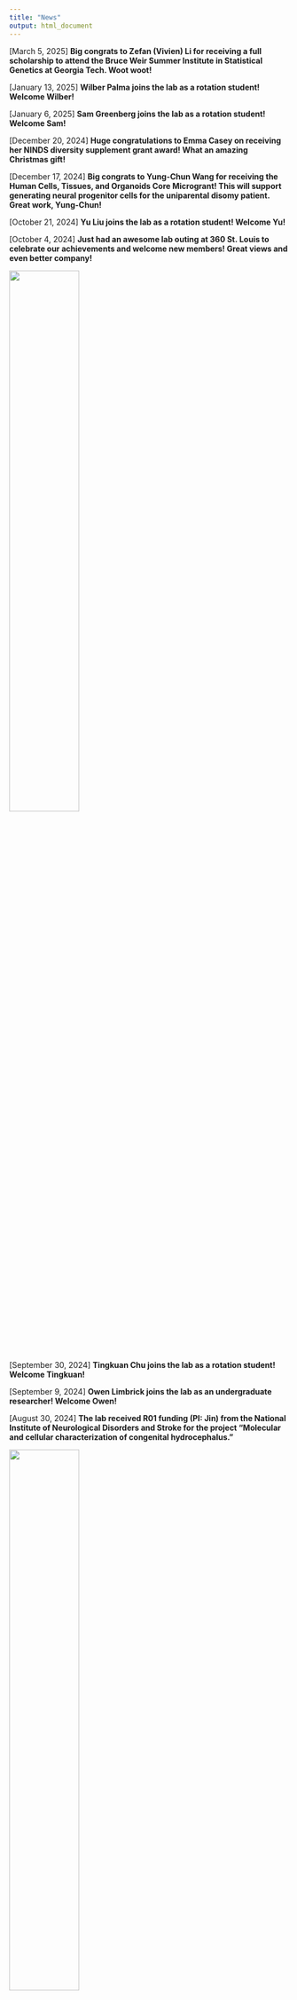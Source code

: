 ```yaml
---
title: "News"
output: html_document
---
```


[March 5, 2025] **Big congrats to Zefan (Vivien) Li for receiving a full scholarship to attend the Bruce Weir Summer Institute in Statistical Genetics at Georgia Tech. Woot woot!**

[January 13, 2025] **Wilber Palma joins the lab as a rotation student! Welcome Wilber!**

[January 6, 2025] **Sam Greenberg joins the lab as a rotation student! Welcome Sam!**

[December 20, 2024] **Huge congratulations to Emma Casey on receiving her NINDS diversity supplement grant award! What an amazing Christmas gift!**

[December 17, 2024] **Big congrats to Yung-Chun Wang for receiving the Human Cells, Tissues, and Organoids Core Microgrant! This will support generating neural progenitor cells for the uniparental disomy patient. Great work, Yung-Chun!**

[October 21, 2024] **Yu Liu joins the lab as a rotation student! Welcome Yu!**

[October 4, 2024] **Just had an awesome lab outing at 360 St. Louis to celebrate our achievements and welcome new members! Great views and even better company!**

<img src="images/LabOuting10042024.jpeg" style="width:50%; border:0; margin-right: 20px" align="top">

[September 30, 2024] **Tingkuan Chu joins the lab as a rotation student! Welcome Tingkuan!**

[September 9, 2024] **Owen Limbrick joins the lab as an undergraduate researcher! Welcome Owen!**

[August 30, 2024] **The lab received R01 funding (PI: Jin) from the National Institute of Neurological Disorders and Stroke for the project "Molecular and cellular characterization of congenital hydrocephalus."**

<img src="images/NOA.jpeg" style="width:50%; border:0; margin-right: 20px" align="top">

[August 14, 2024] **Congratulations to our grad student Nahyun Kong who has been selected as a predoctoral semifinalist for the Trainee Research Excellence Awards for the 2024 Annual Meeting of the American Society of Human Genetics!**

[August 1, 2024] **Amazing presentation by our OGR Summer intern, Aria Ma! We've been so lucky to have you with us this summer. Let's keep in touch—we're sure our paths will cross again soon! 🌟**

<img src="images/Aria_OGR.jpg" style="width:50%; border:0; margin-right: 20px" align="top">

[June 26, 2024] **Congratulations to our grad students Purva Patel, Emma Casey, and Vivien Li on being selected into the prestigious Precision Medicine Pathway, following in the footsteps of Nahyun, Zitian, and Julie. Congratulations to all!**

[May 29, 2024] **Aria Ma joins the lab as s summer intern! Welcome Aria!**

[May 24, 2024] **Congratulations to our grad student Vivien who has been awarded with scholarships to attend Jackson Laboratory's Human and Mammalian Genetics and Genomics: The McKusick Short Course.**

[May 20, 2024] **Zefan (Vivien) Li joins the lab for her thesis study. Welcome to the Jin lab!**

[May 10, 2024] **Congratulations to our grad students Emma and Purva who have been awarded with scholarships to attend Jackson Laboratory's Human and Mammalian Genetics and Genomics: The McKusick Short Course.**

[April 26, 2024] **Congratulations to our grad student Julie Choi for being awarded the Annual Hope Center Retreat Poster Award!**

[April 8, 2024] **Congratulations to our undergrad Brian Yu for being awarded the BioSURF award!**

[April 8, 2024] **Purva Patel joins the lab for her thesis study. Welcome to the Jin lab!**

[April 5, 2024] **Emma Casey joins the lab for her thesis study. Welcome to the Jin lab!**

[March 29, 2024] **We marked the Jin lab’s 4th birthday at ChiliSpot. It's been an amazing four years, and here's to many more years of fun and productivity ahead!**

<img src="images/LabBirthday2024.jpg" style="width:50%; border:0; margin-right: 20px" align="top">

[March 27, 2024] **Incredible headshots capturing the essence of our current Jin lab members! Huge thanks to our exceptional genetic department marketing manager, Eliza, for her outstanding work!**

<img src="images/JinLab_2024.png" style="width:50%; border:0; margin-right: 20px" align="top">

[February 2, 2024] **Jin lab conquers the Dracula and Jurassic Island escape rooms at St Louis Escape, experiencing exhilarating spooks and thrills. Such an incredible and fun adventure!**

<img src="images/EscapeRoom.jpg" style="width:50%; border:0; margin-right: 20px" align="top">

[January 8, 2024] **Brian Yu joins the lab as an undergraduate researcher! Welcome Brian!**

[January 8, 2024] **Vivien Li joins the lab as a rotation student! Welcome Vivien!**

[December 19, 2023] **Big congrats to grad student Jenna Ulibarri for being selected into Washington University’s T32 Cellular and Molecular Biology Program. We are so very proud of you!**

[December 15, 2023] **Celebrating the end of 2023 with a fantastic Jin Lab party at Chase Club in St. Louis! Excited for the incredible scientific breakthroughs ahead with this exceptionally talented and kind group.**

<img src="images/LabOuting12152023.jpg" style="width:50%; border:0; margin-right: 20px" align="top">

[November 17, 2023] **Fantastic collaborative paper led by grad student Shujuan Zhao is now online in [Nature Communications](https://www.nature.com/articles/s41467-023-43062-z)**

[November 1, 2023] **Qichen Fu joins the lab as a rotation student! Welcome Qichen!**

[October 20, 2023] **Purva Patel joins the lab as a rotation student! Welcome Purva!**

[October 16, 2023] **Boo at the Zoo, decked out in festive splendor, crafted an unforgettable and enchanting adventure for our lab outing. A fantastic way to kick off the Halloween**

<img src="images/LabOuting10162023.jpg" style="width:50%; border:0; margin-right: 20px" align="top">

[September 26, 2023] **Congratulations to our postdoc Yung-Chun Wang who has been awarded with a Scholarship to attend Cold Spring Harbor Laboratory's Scientific Writing Retreat Course.**

[September 25, 2023] **Jason Bedwinek joins the lab as a senior research technician! Welcome Jason!**

[August 31, 2023] **Big congrats to grad student Wendy Dong (joint with Jeff Milbrandt) for being selected into Washington University’s T32 Genome Analysis Training Program. We are so very proud of you!**

[August 23, 2023] **Emma Casey joins the lab as a rotation student! Welcome Emma!**

[August 18, 2023] **Had a blast at City Foundry STL for our lab outing, celebrating and welcoming our newest rotation student, Emma Casey, to the Jin lab!**

<img src="images/LabOuting08182023.jpg" style="width:50%; border:0; margin-right: 20px" align="top">
 
[July 26, 2023] **Andrew Ruttenberg joins the lab as a research technician II! Welcome Andrew!** 

[July 6, 2023] **Congratulations to our grad student Zitian Tang on being selected into the prestigious Precision Medicine Pathway. We are so proud of you.**

[June 15, 2023] **Jenna Ulibarri joins the lab for her thesis study. Welcome to the Jin lab!**

[May 27, 2023] **Congratulations to our graduate student Zitian Tang who has been awarded with a Scholarship to attend Jackson Laboratory's Human and Mammalian Genetics and Genomics: The McKusick Short Course.**

[May 26, 2023] **Zitian Tang joins the lab for her thesis study. Welcome to the Jin lab!**

[April 14, 2023] **"Parting is such sweet sorrow," but celebrating with a warm party at the beautiful Botanical Garden makes it a bit easier. We want to extend our heartfelt appreciation to Po-Ying for her invaluable contribution to the Jin Lab during the past three years. You will be greatly missed! We wish you all the best in your future endeavors.!**

<img src="images/2023-04-14-FarewellParty.jpg" style="width:50%; border:0; margin-right: 20px" align="top">
  
[April 13, 2023] **Elvisa Mehinovic joins the lab as a bioinformaticist! Welcome Elle!**

[April 7, 2023] **Justin Chen joins the lab as a rotation student! Welcome Justin!**

[January 31, 2023] **Big congrats to grad student Wendy Dong (joint with Jeff Milbrandt) for being selected into Washington University’s T32 Genome Analysis Training Program. We are so very proud of you!**

[January 27, 2023] **Fun Jin lab outing to celebrate Lunar New Year, new grant, and new paper at Chilispot!**

<img src="images/chillspot.jpg" style="width:50%; border:0; margin-right: 20px" align="top">

[January 20, 2023] **Yu-Liang Yeh joins the lab as a rotation student! Welcome Yu-Liang!**

[December 16, 2022] **Wendy Dong, a MD/Ph.D. student, joins both Milbrandt's and Jin's labs for her thesis study. Welcome aboard Wendy!**

[December 16, 2022] **We celebrated Shujuan's passing her thesis update and Nahyun's passing her qualifying exam!! Congratulations Shujuan and Nahyun!!**

<img src="images/Celebration12162022.jpg" style="width:50%; border:0; margin-right: 20px" align="top">

[December 15, 2022] **Our challenge solution has been chosen as a winner of the 2022 PCGC and CDDRC Challenge Prize!**

[December 15, 2022] **Congratulations to Nahyun for passing her qualifying exam. Now officially a PhD candidate. Woot! Woot! Woot!**

[November 23, 2022] **Congrats to grad student Nahyun Kong for receiving the prestigious Study Abroad Scholarships from the Mogam Science Scholarship Foundation. We are very proud of you Nahyun!**

[November 7, 2022] **Zitian Tang joins the lab as a rotation student! Welcome Zitian!**

[Oct 28, 2022] **We had a blast at First Watch (Central West End) for our lab lunch event.**

<img src="images/IMG_7894.jpg" style="width:50%; border:0; margin-right: 20px" align="top">

[Oct 13, 2022] **Big congrats to grad student Julie Choi for being selected into Washington University’s T32 Genome Analysis Training Program. We are so very proud of you!**

[Sept 30, 2022] **Former and current lab affiliates went to Pappy's for its famous ribs and then headed to the City Museum. We all had a blast!**

<img src="images/Outing-10-01-2022.jpg" style="width:40%; border:0; margin-right: 20px" align="top">


[Sept 27, 2022] **Incredible experience and privilege to work with Jeff Milbrandt, Rob Gereau, Aaron DiAntonio, Valeria Cavalli, Guoyan Zhao, Bryan Copits and many other collaborators. We are proud of our WashU U19 Center being selected for funding!**

[INTERCEPT: Integrated Research Center for human Pain Tissues](https://reporter.nih.gov/search/qS4SPGBPCUCdw9aW-6gm9g/project-details/10593843)

[Sept 21, 2022] **Andrew Ruttenberg joins the lab as an undergraduate researcher for his senior thesis! Welcome Andrew!**

[Sept 14, 2022] **Ai Zhang joins the lab as a rotation student! Welcome Ai!**

[Aug 17, 2022] **Jenna Ulibarri joins the lab as a rotation student! Welcome Jenna!**

[Aug 17, 2022] **Tugce Iyiyol joins the lab as an undergraduate researcher! Welcome Tugce!**

[Aug 4, 2022] **Farewell to our OGR summer students Athziri and Carib! Thank you for everything that you’ve accomplished so far, and good luck with everything you will do in the future.**

<img src="images/LabOuting08042022.png" style="width:40%; border:0; margin-right: 20px" align="top"> 

[July 21, 2022] **Devin Qiu joins the lab as a research assistant! Welcome Devin!**

[June 30, 2022] **Vincent Gillespie joins the lab as a rotation student! Welcome Vincent!**

[June 22, 2022] **Congratulations to grad students Nahyun Kong and Julie Choi on being selected into the prestigious Precision Medicine Pathway. We are so proud of you both.**

[June 17, 2022] **Congratulations to Julie (grad student in the Jin lab and Milbrandt lab) for passing her qualifying exam. Now officially a PhD candidate. Woot! Woot! Woot!**

<img src="images/Julie.jpg" style="width:30%; border:0; margin-right: 20px" align="top">

[June 9, 2022] **Boating in the Boathouse at Forest Park is fun! Enjoying the sun with the lab members!**

<img src="images/LabOuting20220609.jpg" style="width:50%; border:0; margin-right: 20px" align="top">

[June 6, 2022] **Amazing cupcake made by Wendy and Yuxiao for Shujuan Zhao's birthday. This birthday cupcake event is becoming a lab tradition. Also welcoming our summer students Cabria and Athziri! So fun!!!**

<img src="images/Cupcake.jpg" style="width:50%; border:0; margin-right: 20px" align="top">

[June 6, 2022] **Cabria Shelton joins the lab as a McDonnell Genome Institute Opportunities in Genomics Research Summer Student! Welcome Cabria!**

[June 1, 2022] **Athziri Marcial Rodriguez joins the lab as a McDonnell Genome Institute Opportunities in Genomics Research Summer Student! Welcome Athziri.**

[May 30,2022] **We now have our lab mascot Ziggy! Guess what breed Ziggy is? Ragamuffin or Ragdoll? Take a guess!**

<img src="images/Ziggy.jpg" style="width:25%; border:0; margin-right: 20px" align="top">

[May 18, 2022] **Shujuan Zhao got admitted into the prestigious Lucille P. Markey Special Emphasis Pathway in Human Pathobiology! Congratulations Shujuan!**

[May 12, 2022] **Lab outing to welcome WUSTL MSTP rotation students Yuxiao Xu and Wendy Dong at Brasserie by Niche!**

<img src="images/LabOuting05122022.jpg" style="width:50%; border:0; margin-right: 20px" align="top">

[May 12, 2022] **Yuxiao Xu and Wendy Dong, two WUSTL MSTP studnets, join the lab as rotation students! Welcome Yuxiao and Wendy!**

[May 10, 2022] **Congratulations to our graduate students Shujuan Zhao and Max Wrubel who have been awarded with Scholarships to attend Jackson Laboratory's Human and Mammalian Genetics and Genomics: The McKusick Short Course.**

[April 22, 2022] **Dr. Jin hass been awarded the 2021 Cerebral Palsy Alliance Research Foundation Project Grant from the Cerebral Palsy Alliance Research Foundation for the projecct "Discovery of novel genetic variations in cerebral palsy by whole genome sequencing."**

[March 21, 2022] **Nahyun Kong joins the lab for her thesis study. Welcome to the Jin lab!**

[February 9, 2022] **Lab outing to celebrate our recent publication and the Hydrocephalus Association Innovator Award!**

<img src="images/02-09-2022.jpeg" style="width:75%; border:0; margin-right: 20px" align="top">

[January 17, 2022] **Julie Choi joins the lab for her thesis study. Julie will be co-advised by Peter and Dr. Jeff Milbrandt. Welcome back Julie!**

[January 17, 2022] **Nahyun Kong joins the lab as a rotation student! Welcome Nahyun!**

[January 13, 2022] **Lei Lu joins the lab as a rotation student! Welcome Lei!**

[December 15, 2021] **The group celebrates another fun and exciting-science-filled year with an equally fun party at Edera italian Eatery.**

<img src="images/20211215_185439.jpg" style="width:75%; border:0; margin-right: 20px" align="top">

[November 10, 2021] **Max Wrubel joins the lab as a McDonnell Genome Institute Opportunities in Genomics Research Student! Welcome Max.**

[November 4, 2021] **Dr. Jin has been awarded the 2021 Hydrocephalus Association Innovator Award for the project "A genome-wide assessment of noncoding risk variants in congenital hydrocephalus."**

[November 2, 2021] **Our first annual lab retreat was lots of fun at the Boathouse at Forest Park.**

<img src="images/FirstLabRetreat.jpg" style="width:75%; border:0; margin-right: 20px" align="top">

[October 28, 2021] **Julie Choi joins the lab as a rotation student! Welcome Julie!**

[October 1, 2021] **Dr. Jin has been awarded the 2021 Children's Discovery Institute Faculty Scholar Award from WashU CDI for the project "Human genetics and molecular mechanisms of cerebral palsy."**

[September 22, 2021] **Kuangying Yang joins the lab as a rotation student! Welcome Kuangying!**

[September 10, 2021] **Mariam Khanfar joins the lab as a rotation student! Welcome Mariam!**

[September 1, 2021] **Prashant Kumar Kuntala joins the lab as a rotation student! Welcome Prashant!**

[July 24, 2021] **Our Genes paper was selected as the cover for the 2021 July issue.**

<img src="images/cover-genes.png" style="width:25%; border:0; margin-right: 20px" align="top">

[July 9, 2021] **Summer lab outing with great food and drinks**

<img src="images/JinLabOuting2021.jpeg" style="width:75%; border:0; margin-right: 20px" align="top">

[May 1, 2021] **Yung-Chun (David) Wang has been awarded a prestigious Center of Regenerative Medicine Postdoctoral Fellowship and will join the lab as a postdoc fellow! Welcome David!**

[April 25, 2021] **Kareena Joshipura joins the lab as s summer intern! Welcome Kareena!**

[April 14, 2021] **Kesava Viswanadha joins the lab as a summer intern! Welcome Kesava!**

[April 7, 2021] **Dr. Jin's co-corresponding authored paper on Moyamoya genomics was accepted in JAMA Neurology. Sam is a co-1st author and Shujuan is an author!**

[March 26, 2021] **Amar Sheth, a medical student at Yale, has been admitted to the Clinical Research Training Center’s TL1 One-Year Predoctoral Program. He will be working with Dr. Jin and Dr. Milbrandt to perform integrative genomic analysis of cerebral palsy and rare pediatric movement disorder! Welcome on board Amar!**

[February 8, 2021] **Jin lab has been awarded a Zebrafish Models for Pediatric Research Services Cooperative Micro-grant to generate zebrafish knock-in lines to functionally characterize mutations' impact on vascular development!**

[February 1, 2021] **Changfeng Chen joins the lab as a rotation student! Welcome Changfeng!**

[January 26, 2021] **Shohaib Shaffiey joins the lab as a student research assistant! Welcome Shohaib!**

[January 21, 2021] **Xiaobing (Dean) Yu joins the lab as a student research assistant! Welcome Xiaobing!**

[January 11, 2021] **Dr. Jin's first paper being a corresponding author has been accepted in STAR Protocols. Graduate students Spencer (co-1st) and Sam are major authors.** 

[November 11, 2020] **Dr. Jin has been awarded the 2020 Clinical and Translational Research Funding Program from WashU ICTS to investigate complex genetic model using long-read genome sequencing and integrative genomic analysis for cerebral palsy!**

[November 6, 2020] **Jian Ryou joins the lab as a rotation student! Welcome Jian!**

[September 25, 2020] **Shujuan Zhao joins the lab for her thesis study! Welcome Shujuan!**

[September 4, 2020] **Shujuan Zhao joins the lab as a rotation student! Welcome Shujuan!**

[September 3, 2020] **Dr. Jin's co-1st authored paper on trigeminal neuralgia genomics was accepted in iScience!**

[June 24, 2020] **Dr. Jin's lead author paper on congenital hydrocephalus genomics was accepted in Nature Medicine!**

[April 30, 2020] **Dr. Jin's lead author paper on cerebral palsy genomics was accepted in Nature Genetics!** 

[April 1, 2020] **Po-Ying Fu joins the lab as a Bioinformatics Research Analyst! Welcome Po-Ying!**

[April 1, 2020] **The lab received R01 subaward funding (PI: Kahle) from the National Institute of Neurological Disorders and Stroke for the project "Human Genetics and Molecular Mechanisms of Congenital Hydrocephalus."**

[April 1, 2020] **The lab received R00 funding (PI: Jin) from the National Heart, Lung, and Blood Institute for the project "Integrative Genomic Analysis of Congenital Heart Disease."**

[April 1, 2020] **Jin Lab opens.**		

[February 27, 2020] **Sam Peters joins the lab as a summmer intern! Welcome Sam!**

[February 5, 2020] **Spencer King joins the lab as a summmer intern! Welcome Spencer! You are our first lab member!**  

[January 1, 2020] **Postdoc Wanted: Computational Genomics in Congenital Disorders.**
